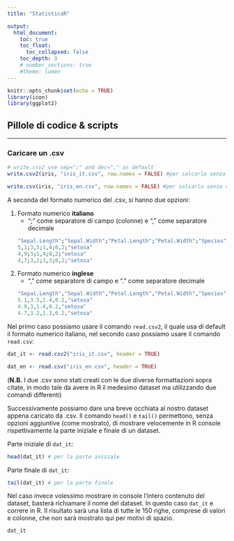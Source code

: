 ```yaml
---
title: "StatisticaR"

output: 
  html_document:
    toc: true
    toc_float:
      toc_collapsed: false
    toc_depth: 3
    # number_sections: true
    #theme: lumen
---
```


```r
knitr::opts_chunk$set(echo = TRUE)
library(icon)
library(ggplot2)
```

## Pillole di codice & scripts

---

### Caricare un .csv

```r
# write.csv2 use sep=";" and dec="," as default
write.csv2(iris, "iris_it.csv", row.names = FALSE) #per salcarlo senza colonna numerica

write.csv(iris, "iris_en.csv", row.names = FALSE) #per salcarlo senza colonna numerica
```

A seconda del formato numerico del .csv, si hanno due opzioni:

1) Formato numerico **italiano**
    - ";" come separatore di campo (colonne) e "," come separatore decimale
    
    ```r
"Sepal.Length";"Sepal.Width";"Petal.Length";"Petal.Width";"Species"
5,1;3,5;1,4;0,2;"setosa"
4,9;3;1,4;0,2;"setosa"
4,7;3,2;1,3;0,2;"setosa"
```
    
2) Formato numerico **inglese**
    - "," come separatore di campo e "." come separatore decimale
    
    ```r
"Sepal.Length","Sepal.Width","Petal.Length","Petal.Width","Species"
5.1,3.5,1.4,0.2,"setosa"
4.9,3,1.4,0.2,"setosa"
4.7,3.2,1.3,0.2,"setosa"
```

Nel primo caso possiamo usare il comando ```read.csv2```, il quale usa di default il formato numerico italiano, nel secondo caso possiamo usare il comando ```read.csv```:

```r

dat_it <- read.csv2("iris_it.csv", header = TRUE)

dat_en <- read.csv("iris_en.csv", header = TRUE)
```

(**N.B.** I due .csv sono stati creati con le due diverse formattazioni sopra citate, in modo tale da avere in R il medesimo dataset ma utilizzando due comandi differenti)

Successivamente possiamo dare una breve occhiata al nostro dataset appena caricato da .csv. Il comando ```head()``` e ```tail()``` permettono, senza opzioni aggiuntive (come mostrato), di mostrare velocemente in R console rispettivamente la parte iniziale e finale di un dataset.

Parte iniziale di ```dat_it```:

```r
head(dat_it) # per la parte iniziale
```

Parte finale di ```dat_it```:

```r
tail(dat_it) # per la parte finale
```

Nel caso invece volessimo mostrare in console l'intero contenuto del dataset, basterà richiamare il nome del dataset. In questo caso ```dat_it``` e correre in R. Il risultato sarà una lista di tutte le 150 righe, comprese di valori e colonne, che non sarà mostrato qui per motivi di spazio.

```r
dat_it
```

